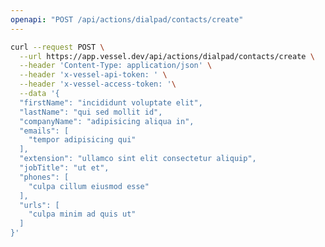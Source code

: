 ```yaml
---
openapi: "POST /api/actions/dialpad/contacts/create"
---
```


<RequestExample>

```bash Request
curl --request POST \
  --url https://app.vessel.dev/api/actions/dialpad/contacts/create \
  --header 'Content-Type: application/json' \
  --header 'x-vessel-api-token: ' \
  --header 'x-vessel-access-token: '\
  --data '{
  "firstName": "incididunt voluptate elit",
  "lastName": "qui sed mollit id",
  "companyName": "adipisicing aliqua in",
  "emails": [
    "tempor adipisicing qui"
  ],
  "extension": "ullamco sint elit consectetur aliquip",
  "jobTitle": "ut et",
  "phones": [
    "culpa cillum eiusmod esse"
  ],
  "urls": [
    "culpa minim ad quis ut"
  ]
}'
```

</RequestExample>
